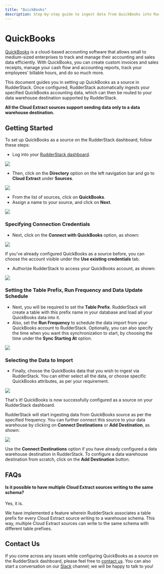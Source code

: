 ```yaml
---
title: "QuickBooks"
description: Step-by-step guide to ingest data from QuickBooks into RudderStack.
---
```


# QuickBooks

[QuickBooks](https://quickbooks.intuit.com/in/) is a cloud-based accounting software that allows small to medium-sized enterprises to track and manage their accounting and sales data efficiently. With QuickBooks, you can create custom invoices and sales receipts, manage your cash flow and accounting reports, track your employees' billable hours, and do so much more.

This document guides you in setting up QuickBooks as a source in RudderStack. Once configured, RudderStack automatically ingests your specified QuickBooks accounting data, which can then be routed to your data warehouse destination supported by RudderStack.

<div class="infoBlock">

**All the Cloud Extract sources support sending data only to a data warehouse destination.**

</div>

## Getting Started

To set up QuickBooks as a source on the RudderStack dashboard, follow these steps:

- Log into your [RudderStack dashboard](https://app.rudderlabs.com/signup?type=freetrial).

<img src="../../../images/assets/1 (15) (1).png" />

- Then, click on the **Directory** option on the left navigation bar and go to **Cloud Extract** under **Sources**.

<img src="../../../images/assets/2 (21).png" />

- From the list of sources, click on **QuickBooks**.
- Assign a name to your source, and click on **Next**.

<img src="../../../images/assets/3 (17).png" />

### Specifying Connection Credentials

- Next, click on the **Connect with QuickBooks** option, as shown:

<img src="../../../images/assets/4 (18).png" />

<div class="infoBlock">

If you've already configured QuickBooks as a source before, you can choose the account visible under the **Use existing credentials** tab.

</div>

- Authorize RudderStack to access your QuickBooks account, as shown:

<img src="../../../images/assets/5 (19).png" />

### Setting the Table Prefix, Run Frequency and Data Update Schedule

- Next, you will be required to set the **Table Prefix**. RudderStack will create a table with this prefix name in your database and load all your QuickBooks data into it.
- Also, set the **Run Frequency** to schedule the data import from your QuickBooks account to RudderStack. Optionally, you can also specify the time when you want this synchronization to start, by choosing the time under the **Sync Starting At** option.

<img src="../../../images/assets/6 (17).png" />

### Selecting the Data to Import

- Finally, choose the QuickBooks data that you wish to ingest via RudderStack. You can either select all the data, or choose specific QuickBooks attributes, as per your requirement.

<img src="../../../images/assets/7 (12).png" />

That's it! QuickBooks is now successfully configured as a source on your RudderStack dashboard.

RudderStack will start ingesting data from QuickBooks source as per the specified frequency. You can further connect this source to your data warehouse by clicking on **Connect Destinations** or **Add Destination**, as shown:

<img src="../../../images/assets/8 (6).png" />

<div class="successBlock">

  Use the **Connect Destinations** option if you have already
  configured a data warehouse destination in RudderStack. To configure a data
  warehouse destination from scratch, click on the
  **Add Destination** button.
</div>

## FAQs

#### Is it possible to have multiple Cloud Extract sources writing to the same schema?

Yes, it is.

We have implemented a feature wherein RudderStack associates a table prefix for every Cloud Extract source writing to a warehouse schema. This way, multiple Cloud Extract sources can write to the same schema with different table prefixes.

## Contact Us

If you come across any issues while configuring QuickBooks as a source on the RudderStack dashboard, please feel free to [contact us](mailto:%20docs@rudderstack.com). You can also start a conversation on our [Slack](https://rudderstack.com/join-rudderstack-slack-community) channel; we will be happy to talk to you!
